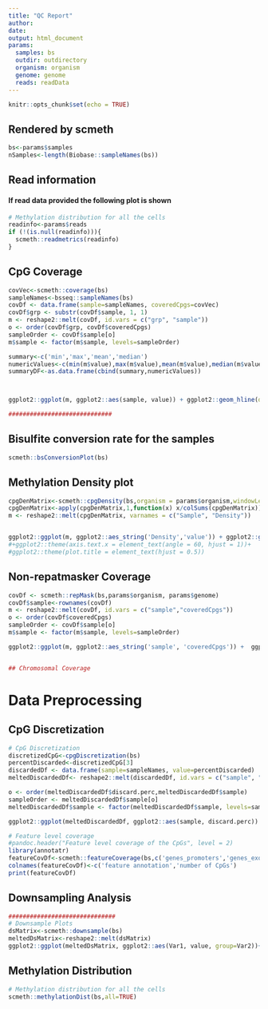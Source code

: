 ```yaml
---
title: "QC Report"
author: 
date: 
output: html_document
params:
  samples: bs
  outdir: outdirectory
  organism: organism
  genome: genome
  reads: readData
---
```


```r
knitr::opts_chunk$set(echo = TRUE)
```

## Rendered by scmeth

```r
bs<-params$samples
nSamples<-length(Biobase::sampleNames(bs))
```

## Read information
#### If read data provided the following plot is shown
```r
# Methylation distribution for all the cells
readinfo<-params$reads
if (!(is.null(readinfo))){
  scmeth::readmetrics(readinfo)
}


```


## CpG Coverage 

```r

covVec<-scmeth::coverage(bs)
sampleNames<-bsseq::sampleNames(bs)
covDf <- data.frame(sample=sampleNames, coveredCpgs=covVec)
covDf$grp <- substr(covDf$sample, 1, 1)
m <- reshape2::melt(covDf, id.vars = c("grp", "sample"))
o <- order(covDf$grp, covDf$coveredCpgs)
sampleOrder <- covDf$sample[o]
m$sample <- factor(m$sample, levels=sampleOrder)

summary<-c('min','max','mean','median')
numericValues<-c(min(m$value),max(m$value),mean(m$value),median(m$value))
summaryDF<-as.data.frame(cbind(summary,numericValues))



ggplot2::ggplot(m, ggplot2::aes(sample, value)) + ggplot2::geom_hline(data = m, ggplot2::aes(yintercept = as.numeric(median(value))), linetype=2, color="blue")+ ggplot2::geom_bar(stat="identity") + ggplot2::coord_flip() + ggplot2::scale_y_continuous(name="Number of CpGs") + ggplot2::xlab("Sample") + ggplot2::ggtitle("Number of Covered CpGs")  + ggplot2::theme_bw()

#############################
```

## Bisulfite conversion rate for the samples
```r
scmeth::bsConversionPlot(bs)

```


## Methylation Density plot
```r
cpgDenMatrix<-scmeth::cpgDensity(bs,organism = params$organism,windowLength=1000)
cpgDenMatrix<-apply(cpgDenMatrix,1,function(x) x/colSums(cpgDenMatrix))
m <- reshape2::melt(cpgDenMatrix, varnames = c("Sample", "Density"))


ggplot2::ggplot(m, ggplot2::aes_string('Density','value')) + ggplot2::geom_line(ggplot2::aes_string(group='Sample')) + ggplot2::ggtitle("Fraction of covered CpGs by CpG density") + ggplot2::xlab("CpG coverage based on the CpG density") + ggplot2::xlab('CpG Density')+ggplot2::ylab('Fraction of CpGs')
#+ggplot2::theme(axis.text.x = element_text(angle = 60, hjust = 1))+
#ggplot2::theme(plot.title = element_text(hjust = 0.5))

```



## Non-repatmasker Coverage
```r
covDf <- scmeth::repMask(bs,params$organism, params$genome)
covDf$sample<-rownames(covDf)
m <- reshape2::melt(covDf, id.vars = c("sample","coveredCpgs"))
o <- order(covDf$coveredCpgs)
sampleOrder <- covDf$sample[o]
m$sample <- factor(m$sample, levels=sampleOrder)

ggplot2::ggplot(m, ggplot2::aes_string('sample', 'coveredCpgs')) +  ggplot2::geom_bar(stat="identity") + ggplot2::coord_flip() + ggplot2::scale_y_continuous(name="Number of CpGs") + ggplot2::xlab("Sample") + ggplot2::ggtitle("Number of Covered Non-repeatmasker CpGs")  + ggplot2::theme_bw()


## Chromosomal Coverage
```

# Data Preprocessing
## CpG Discretization

```r
# CpG Discretization
discretizedCpG<-cpgDiscretization(bs)
percentDiscarded<-discretizedCpG[3]
discardedDf <- data.frame(sample=sampleNames, value=percentDiscarded)
meltedDiscardedDf<- reshape2::melt(discardedDf, id.vars = c("sample", "discard.perc"))

o <- order(meltedDiscardedDf$discard.perc,meltedDiscardedDf$sample)
sampleOrder <- meltedDiscardedDf$sample[o]
meltedDiscardedDf$sample <- factor(meltedDiscardedDf$sample, levels=sampleOrder)

ggplot2::ggplot(meltedDiscardedDf, ggplot2::aes(sample, discard.perc)) +ggplot2::geom_bar(stat="identity") + ggplot2::coord_flip() + ggplot2::scale_y_continuous(name="Percentage of discarded CpGs") + ggplot2::xlab("Sample") + ggplot2::ggtitle("Discarded CpGs from each sample after discretization")  + ggplot2::theme_bw()

# Feature level coverage
#pandoc.header("Feature level coverage of the CpGs", level = 2)
library(annotatr)
featureCovDf<-scmeth::featureCoverage(bs,c('genes_promoters','genes_exons','genes_introns','genes_intergenic','cpg_islands','cpg_shelves','cpg_shores','cpg_inter'),genome)
colnames(featureCovDf)<-c('feature annotation','number of CpGs')
print(featureCovDf)
```

## Downsampling Analysis
```r

##############################
# Downsample Plots
dsMatrix<-scmeth::downsample(bs)
meltedDsMatrix<-reshape2::melt(dsMatrix)
ggplot2::ggplot(meltedDsMatrix, ggplot2::aes(Var1, value, group=Var2))+ ggplot2::geom_line() + ggplot2::scale_x_continuous(name="Fraction of Reads") + ggplot2::scale_y_continuous(name="Number of CpG covered") + ggplot2::ggtitle("Saturation Analysis Plot") + ggplot2::theme_bw()

```

## Methylation Distribution
```r
# Methylation distribution for all the cells
scmeth::methylationDist(bs,all=TRUE)

```


